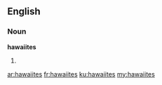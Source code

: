 ==English==

===Noun===
'''hawaiites'''

# {{plural of|hawaiite}}

[[ar:hawaiites]]
[[fr:hawaiites]]
[[ku:hawaiites]]
[[my:hawaiites]]